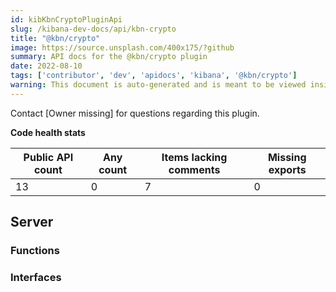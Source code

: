```yaml
---
id: kibKbnCryptoPluginApi
slug: /kibana-dev-docs/api/kbn-crypto
title: "@kbn/crypto"
image: https://source.unsplash.com/400x175/?github
summary: API docs for the @kbn/crypto plugin
date: 2022-08-10
tags: ['contributor', 'dev', 'apidocs', 'kibana', '@kbn/crypto']
warning: This document is auto-generated and is meant to be viewed inside our experimental, new docs system. Reach out in #docs-engineering for more info.
---
```




Contact [Owner missing] for questions regarding this plugin.

**Code health stats**

| Public API count  | Any count | Items lacking comments | Missing exports |
|-------------------|-----------|------------------------|-----------------|
| 13 | 0 | 7 | 0 |

## Server

### Functions
<DocDefinitionList data={kbnCryptoObj.server.functions}/>

### Interfaces
<DocDefinitionList data={kbnCryptoObj.server.interfaces}/>

